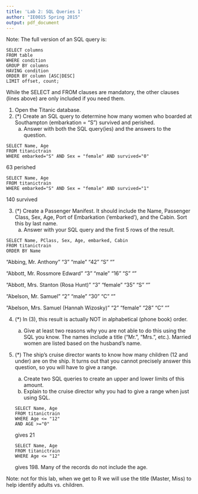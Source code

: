 ```yaml
---
title: 'Lab 2: SQL Queries 1'
author: "IE0015 Spring 2015"
output: pdf_document
---
```


Note: The full version of an SQL query is:

```
SELECT columns
FROM table
WHERE condition
GROUP BY columns
HAVING condition
ORDER BY column [ASC|DESC]
LIMIT offset, count;
```

While the SELECT and FROM clauses are mandatory, the other clauses (lines above) are only included if you need them.


1.  Open the Titanic database.
2.  (*) Create an SQL query to determine how many women who boarded at Southampton (embarkation = "S") survived and perished.
    a. Answer with both the SQL query(ies) and the answers to the question.
    
```
SELECT Name, Age
FROM titanictrain
WHERE embarked="S" AND Sex = "female" AND survived="0"
```
63 perished
```
SELECT Name, Age
FROM titanictrain
WHERE embarked="S" AND Sex = "female" AND survived="1"
```
140 survived

3.  (*) Create a Passenger Manifest. It should include the Name, Passenger Class, Sex, Age, Port of Embarkation ('embarked'), and the Cabin. Sort this by last name.  
    a. Answer with your SQL query and the first 5 rows of the result.
    
```
SELECT Name, PClass, Sex, Age, embarked, Cabin
FROM titanictrain
ORDER BY Name
```

"Abbing, Mr. Anthony"  "3"	"male"	"42"	"S"	""

"Abbott, Mr. Rossmore Edward"	"3"	"male"	"16"	"S"	""

"Abbott, Mrs. Stanton (Rosa Hunt)"	"3"	"female"	"35"	"S"	""

"Abelson, Mr. Samuel"	"2"	"male"	"30"	"C"	""

"Abelson, Mrs. Samuel (Hannah Wizosky)"	"2"	"female"	"28"	"C"	""


4.  (*) In (3), this result is actually NOT in alphabetical (phone book) order.  
    a. Give at least two reasons why you are not able to do this using the SQL you know.
    The names include a title ("Mr.", "Mrs.", etc.).  Married women are listed based on the husband's name.
    
5.  (*) The ship's cruise director wants to know how many children (12 and under) are on the ship. It turns out that you cannot precisely answer this question, so you will have to give a range.
    a.  Create two SQL queries to create an upper and lower limits of this amount.
    b.  Explain to the cruise director why you had to give a range when just using SQL.
```
SELECT Name, Age
FROM titanictrain
WHERE Age <= "12" 
AND AGE >="0"
```
gives 21
```
SELECT Name, Age
FROM titanictrain
WHERE Age <= "12" 
```
gives 198.  Many of the records do not include the age.

Note: not for this lab, when we get to R we will use the title (Master, Miss) to help identify adults vs. children.